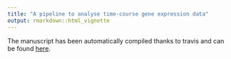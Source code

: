 ```yaml
---
title: "A pipeline to analyse time-course gene expression data"
output: rmarkdown::html_vignette
---
```


The manuscript has been automatically compiled thanks to travis and can be
found [here](manuscript.pdf).
